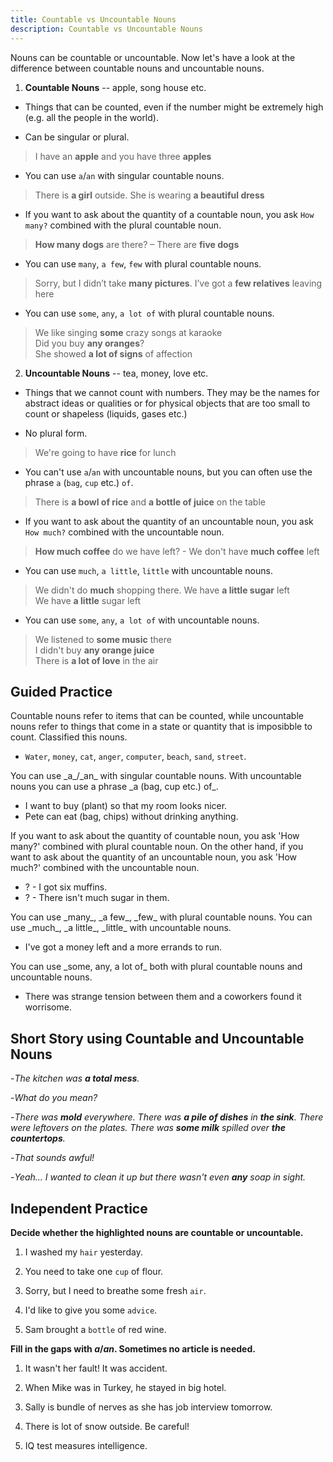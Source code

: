 ```yaml
---
title: Countable vs Uncountable Nouns
description: Countable vs Uncountable Nouns
---
```


Nouns can be countable or uncountable. Now let's have a look at the difference between countable nouns and uncountable nouns.

1. **Countable Nouns** -- apple, song house etc.

- Things that can be counted, even if the number might be extremely high (e.g. all the people in the world).

- Can be singular or plural.

> I have an **apple** and you have three **apples**

- You can use `a`/`an` with singular countable nouns.

> There is **a girl** outside. She is wearing **a beautiful dress**

- If you want to ask about the quantity of a countable noun, you ask `How many?` combined with the plural countable noun.

> **How many dogs** are there? – There are **five dogs**

- You can use `many`, `a few`, `few` with plural countable nouns.

> Sorry, but I didn’t take **many pictures**. I’ve got a **few relatives** leaving here

- You can use `some`, `any`, `a lot of` with plural countable nouns.

> We like singing **some** crazy songs at karaoke  
> Did you buy **any oranges**?  
> She showed **a lot of signs** of affection

2. **Uncountable Nouns** -- tea, money, love etc.

- Things that we cannot count with numbers. They may be the names for abstract ideas or qualities or for physical objects that are too small to count or shapeless (liquids, gases etc.)

- No plural form.

> We're going to have **rice** for lunch

- You can't use `a`/`an` with uncountable nouns, but you can often use the phrase `a` (`bag`, `cup` etc.) `of`.

> There is **a bowl of rice** and **a bottle of juice** on the table

- If you want to ask about the quantity of an uncountable noun, you ask `How much?` combined with the uncountable noun.

> **How much coffee** do we have left? - We don't have **much coffee** left

- You can use `much`, `a little`, `little` with uncountable nouns.

> We didn't do **much** shopping there. We have **a little sugar** left  
> We have **a little** sugar left

- You can use `some`, `any`, `a lot of` with uncountable nouns.

> We listened to **some music** there  
> I didn't buy **any orange juice**  
> There is **a lot of love** in the air

## Guided Practice

<Callout type="success">
  Countable nouns refer to items that can be counted, while uncountable nouns refer to
  things that come in a state or quantity that is imposibble to count. Classified this
  nouns.
</Callout>

- `Water`, `money`, `cat`, `anger`, `computer`, `beach`, `sand`, `street`. <Tooltip content="Countable: cat, computer, beach, street. Uncountable: water, money, anger, sand" />

<Callout type="success">
  You can use _a_/_an_ with singular countable nouns. With uncountable nouns you can use a
  phrase _a (bag, cup etc.) of_.
</Callout>

- I want to buy (plant) <Blank /> so that my room looks nicer. <Tooltip content="a plant" />
- Pete can eat (bag, chips) <Blank /> without drinking anything. <Tooltip content="a bag of chips" />

<Callout type="success">
  If you want to ask about the quantity of countable noun, you ask 'How many?' combined
  with plural countable noun. On the other hand, if you want to ask about the quantity of
  an uncountable noun, you ask 'How much?' combined with the uncountable noun.
</Callout>

- <Blank />
  <Blank /> ? - I got six muffins. <Tooltip content="How many muffins did you get?" />
- <Blank />
  <Blank /> ? - There isn't much sugar in them.
  <Tooltip content="How much sugar is in them?" />

<Callout type="success">
  You can use _many_, _a few_, _few_ with plural countable nouns. You can use _much_, _a
  little_, _little_ with uncountable nouns.
</Callout>

- I've got a <Blank /> money left and a <Blank /> more errands to run. <Tooltip content="I've got a little money left and a few more errands to run"/>

<Callout type="success">
  You can use _some, any, a lot of_ both with plural countable nouns and uncountable
  nouns.
</Callout>

- There was <Blank /> strange tension between them and a <Blank /> coworkers found it worrisome. <Tooltip content="There was some strange tension between them and a lot of coworkers found it worrisome."/>

## Short Story using Countable and Uncountable Nouns

-_The kitchen was **a total mess**._

-_What do you mean?_

-_There was **mold** everywhere. There was **a pile of dishes** in **the sink**. There were leftovers on the plates. There was **some milk** spilled over **the countertops**._

-_That sounds awful!_

-_Yeah... I wanted to clean it up but there wasn't even **any** soap in sight._

## Independent Practice

**Decide whether the highlighted nouns are countable or uncountable.**

1. I washed my `hair` yesterday. <Tooltip content="uncountable" />

2. You need to take one `cup` of flour. <Tooltip content="countable" />

3. Sorry, but I need to breathe some fresh `air`. <Tooltip content="uncountable" />

4. I'd like to give you some `advice`. <Tooltip content="uncountable" />

5. Sam brought a `bottle` of red wine. <Tooltip content="countable" />

**Fill in the gaps with _a_/_an_. Sometimes no article is needed.**

1. It wasn't her fault! It was <Blank /> accident. <Tooltip content="an" />

2. When Mike was in <Blank /> Turkey, he stayed in <Blank /> big hotel. <Tooltip content="(-), a" />

3. Sally is <Blank /> bundle of <Blank /> nerves as she has <Blank /> job interview tomorrow. <Tooltip content="a, (-), a" />

4. There is <Blank /> lot of <Blank /> snow outside. Be careful! <Tooltip content="a, (-)" />

5. <Blank /> IQ test measures <Blank /> intelligence. <Tooltip content="An, (-)" />
